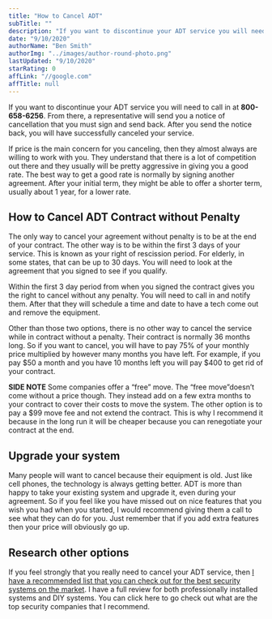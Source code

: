 ```yaml
---
title: "How to Cancel ADT"
subTitle: ""
description: "If you want to discontinue your ADT service you will need to call in at **800-658-6256**. From there, a representative will send you a notice of cancellation that you must sign and send back."
date: "9/10/2020"
authorName: "Ben Smith"
authorImg: "../images/author-round-photo.png"
lastUpdated: "9/10/2020"
starRating: 0
affLink: "//google.com"
affTitle: null
---
```


If you want to discontinue your ADT service you will need to call in at **800-658-6256**. From there, a representative will send you a notice of cancellation that you must sign and send back. After you send the notice back, you will have successfully canceled your service.

If price is the main concern for you canceling, then they almost always are willing to work with you. They understand that there is a lot of competition out there and they usually will be pretty aggressive in giving you a good rate. The best way to get a good rate is normally by signing another agreement. After your initial term, they might be able to offer a shorter term, usually about 1 year, for a lower rate.

## How to Cancel ADT Contract without Penalty

The only way to cancel your agreement without penalty is to be at the end of your contract. The other way is to be within the first 3 days of your service. This is known as your right of rescission period. For elderly, in some states, that can be up to 30 days. You will need to look at the agreement that you signed to see if you qualify.

Within the first 3 day period from when you signed the contract gives you the right to cancel without any penalty. You will need to call in and notify them. After that they will schedule a time and date to have a tech come out and remove the equipment.

Other than those two options, there is no other way to cancel the service while in contract without a penalty. Their contract is normally 36 months long. So if you want to cancel, you will have to pay 75% of your monthly price multiplied by however many months you have left. For example, if you pay $50 a month and you have 10 months left you will pay $400 to get rid of your contract.

**SIDE NOTE**
Some companies offer a “free” move. The “free move”doesn’t come without a price though. They instead add on a few extra months to your contract to cover their costs to move the system. The other option is to pay a \$99 move fee and not extend the contract. This is why I recommend it because in the long run it will be cheaper because you can renegotiate your contract at the end.

## Upgrade your system

Many people will want to cancel because their equipment is old. Just like cell phones, the technology is always getting better. ADT is more than happy to take your existing system and upgrade it, even during your agreement. So if you feel like you have missed out on nice features that you wish you had when you started, I would recommend giving them a call to see what they can do for you. Just remember that if you add extra features then your price will obviously go up.

## Research other options

If you feel strongly that you really need to cancel your ADT service, then [I have a recommended list that you can check out for the best security systems on the market](/best-home-security-systems). I have a full review for both professionally installed systems and DIY systems. You can click here to go check out what are the top security companies that I recommend.
